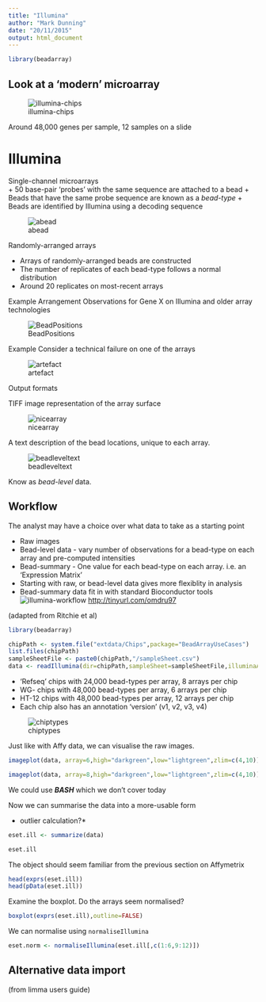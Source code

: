 ```yaml
---
title: "Illumina"
author: "Mark Dunning"
date: "20/11/2015"
output: html_document
---
```


```r
library(beadarray)
```


## Look at a 'modern' microarray

![illumina-chips](images/chiptypes.png)

Around 48,000 genes per sample, 12 samples on a slide

# Illumina

Single-channel microarrays  
+ 50 base-pair 'probes' with the same sequence are attached to a bead 
+ Beads that have the same probe sequence are known as a *bead-type*
+ Beads are identified by Illumina using a decoding sequence

![abead](images/abead.png)

Randomly-arranged arrays

+ Arrays of randomly-arranged beads are constructed
+ The number of replicates of each bead-type follows a normal distribution
+ Around 20 replicates on most-recent arrays



Example Arrangement
Observations for Gene X on Illumina and older array technologies

![BeadPositions](images/BeadPositions.png)

Example
Consider a technical failure on one of the arrays

![artefact](images/BeadPositionsWArtifact.png)

Output formats

TIFF image representation of the array surface

![nicearray](images/nicearray.jpg)


A text description of the bead locations, unique to each array. 

![beadleveltext](images/beadleveltxt.jpg)

Know as *bead-level* data.

## Workflow
The analyst may have a choice over what data to take as a starting point

+ Raw images
+ Bead-level data - vary number of observations for a bead-type on each array and pre-computed intensities
+ Bead-summary - One value for each bead-type on each array. i.e. an 'Expression Matrix'
+ Starting with raw, or bead-level data gives more flexiblity in analysis
+ Bead-summary data fit in with standard Bioconductor tools
![illumina-workflow](images/CombinedFigure1WithAnno.png)
[http://tinyurl.com/omdru97](Ritchie et al)

(adapted from Ritchie et al)


```r
library(beadarray)

chipPath <- system.file("extdata/Chips",package="BeadArrayUseCases")
list.files(chipPath)
sampleSheetFile <- paste0(chipPath,"/sampleSheet.csv")
data <- readIllumina(dir=chipPath,sampleSheet=sampleSheetFile,illuminaAnnotation="Humanv3")
```


+ 'Refseq' chips with 24,000 bead-types per array, 8 arrays per chip
+  WG- chips with 48,000 bead-types per array, 6 arrays per chip
+ HT-12 chips with 48,000 bead-types per array, 12 arrays per chip
+ Each chip also has an annotation 'version' (v1, v2, v3, v4)

![chiptypes](images/chiptypes.png)

Just like with Affy data, we can visualise the raw images.

```r
imageplot(data, array=6,high="darkgreen",low="lightgreen",zlim=c(4,10))
```


```r
imageplot(data, array=8,high="darkgreen",low="lightgreen",zlim=c(4,10))
```


We could use ***BASH*** which we don't cover today

Now we can summarise the data into a more-usable form

* outlier calculation?*

```r
eset.ill <- summarize(data)
```

```r
eset.ill
```


The object should seem familiar from the previous section on Affymetrix

```r
head(exprs(eset.ill))
head(pData(eset.ill))
```

Examine the boxplot. Do the arrays seem normalised?

```r
boxplot(exprs(eset.ill),outline=FALSE)
```

We can normalise using `normaliseIllumina`

```r
eset.norm <- normaliseIllumina(eset.ill[,c(1:6,9:12)])
```

## Alternative data import

(from limma users guide)
